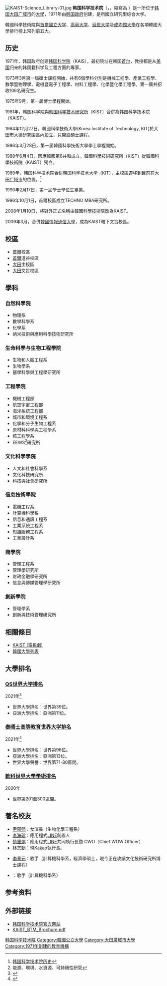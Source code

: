 {{noteTA
|G1=Korea
}}
{{University
| name = Korea Advanced Institute of Science and Technology <br> 韩国科学技术院
| native_name = {{lang|ko|한국과학기술원}}
| latin_name = 
| image = KAIST fountains view.jpg
| motto = 
| established = 1971年
| type = [[國立大學|國立大學]]、[[研究型大學|研究型大學]]
| endowment = 
| faculty = 
| president = [[申成澈|申成澈]]
| students = 
| undergrad = 
| postgrad = 
| doctoral = 
| city = [[大田广域市|大田广域市]]
| state = 
| country = {{KOR}}
| campus = 主校區<br>[[大田广域市|大田广域市]][[儒城区|儒城区]]大學路291號
| mascot = 
| religion = 
| affiliations = [[AEARU|AEARU]]
| footnotes = 
| website = [https://www.kaist.ac.kr kaist.ac.kr]
| address = 
| telephone = +82 42-350-2114
| colors = 淡藍色 (Light Blue)
| logo = 
}}
{{Infobox Korean name
|hangul         = 한국과학기술원 / 카이스트
|hanja          = 韓國科學技術院 / 카이스트
|rr             = Hanguk Gwahak Gisurwon / Kaiseuteu
|mr             = Han'guk Kwahak Kisurwŏn / Kaisŭt'ŭ
|}}
[[File:KAIST-Science_Library-01.jpg|thumb]]
'''韩国科学技术院'''（{{lang-ko|한국과학기술원}}，{{lang-en|Korea Advanced Institute of Science and Technology}}，縮寫為 {{lang|en|KAIST}}）是一所位于[[韩国|韩国]][[大田广域市|大田广域市]]的[[大學|大學]]，1971年由[[韓國中央行政機關|韩国政府]]创建，是所國立研究型综合大学。

韓國科學技術院與[[首爾國立大学|首爾國立大学]]、[[高丽大学|高丽大学]]、[[延世大学|延世大学]]及[[成均館大學|成均館大學]]在各項韓國大學排行榜上常列前五大。

==历史==
1971年，韩国政府创建[[韩国科学院|韩国科学院]]（KAIS），最初院址在韩国[[首尔|首尔]]，教授都是从[[美国|美国]]归来的韩国籍科学及工程方面的專家。

1973年3月第一屆碩士課程開始，共有6個學科分別是機械工程學、產業工程學、數學暨物理學、電機暨電子工程學、材料工程學、化學暨化學工程學，第一屆共招收106名研究生。

1975年9月，第一屆博士學程開始。

1981年，韩国科学院與[[韩国科学技术研究所|韩国科学技术研究所]]（KIST）合併為韩国科学技术院（KAIST）。

1984年12月27日，韓國科學技術大學(Korea Institute of Technology, KIT)於大田市大德研究園區內設立，只開設碩士課程。

1986年3月28日，第一屆韓國科學技術大學學士學程開始。

1989年6月4日，因應韓國第6共和成立，韓國科學技術研究所（KIST）從韓國科學技術院（KAIST）獨立。

1989年，韩国科学技术院合併[[韩国科学技术大学|韩国科学技术大学]]（KIT），主校區遷移到目前在[[大田广域市|大田广域市]]的位置。<ref>[http://www.kaist.edu/edu.html 韩国科学技术院历史]</ref>

1990年2月17日，第一屆學士學位生畢業。

1996年10月1日，首爾校區成立TECHNO MBA研究所。

2008年1月10日，將對外正式名稱由韓國科學技術院改為KAIST。

2009年3月，合併[[韓國情報通信大學|韓國情報通信大學]]，成為KAIST轄下文旨校區。

==校區==
*[[首爾|首爾]]校區
*[[首爾|首爾]]道谷校區
*[[大田广域市|大田]]主校區
*[[大田广域市|大田]]文旨校區

==學科==
===自然科學院 ===
*物理系
*數學科學系
*化學系
*纳米技術與應用科學技術研究所
===生命科學与生物工程學院===
*生物和人腦工程系
*生物學系
*醫學科學與工程學研究所
===工程學院===

*機械工程部
*航空宇宙工程部
*海洋系統工程部
*城市和環境工程系
*化學和分子生物工程系
*原材料科學與工程學系
*核工程學系
*EEWS<ref>能源、環境、水資源、可持續性研究</ref>研究所
===文化科學學院===
*人文和社會科學系
*文化科技研究所
*科技與社會研究所
===信息技術學院===
*電機工程系
*計算機科學系
*信息和通訊工程系
*工業系統工程系
*知識服務工程系
*工業設計系
===商學院===
*管理工程系
*管理學研究所
*財政金融學研究所
*信息與傳媒管理學研究所
===創新學院===
*管理學系
*創新與技術管理研究所

== 相關條目 ==
*[[KAIST_(電視劇)|KAIST (電視劇)]]
*[[韓國大學列表|韓國大學列表]]

==大學排名==
===[[QS世界大学排名|QS世界大学排名]]===
;2021年<ref>{{cite web|url=http://www.topuniversities.com/universities/kaist-korea-advanced-institute-science-technology#wur|title=KAIST - Korea Advanced Institute of Science & Technology|publisher=Quacquarelli Symonds Limited|language=en|location=London}}</ref>
*世界大學排名：世界第39位。
*亞洲大學排名：亞洲第11位。

===[[泰晤士高等教育世界大学排名|泰晤士高等教育世界大学排名]]===
;2021年<ref>{{cite web|url=https://www.timeshighereducation.com/world-university-rankings/korea-advanced-institute-of-science-and-technology?ranking-dataset=583359|title=Korea Advanced Institute of Science and Technology (KAIST)|publisher=Times Higher Education|language=en|location=London}}</ref>
*世界大學排名：世界第96位。
*亞洲大學排名：亞洲第13位。
*世界大學聲譽：世界第71-80區間。

===[[軟科世界大學學術排名|軟科世界大學學術排名]]===
;2020年
*世界第201至300區間。

==著名校友==
{{col-begin}}
*[[尹邵熙|尹邵熙]]：女演員（生物化學工程系）
*[[李海珍|李海珍]]：應用程式[[LINE|LINE]]創辦人
*[[慎重熩|慎重熩]]：應用程式[[LINE|LINE]]共同執行長暨 CWO（Chief WOW Officer）
*[[林志勳|林志勳]]：現[[Kakao|Kakao]]執行長。
{{col-end}}
*[[李章元|李章元]]：歌手（計算機科學系，經濟學碩士，現今正在攻讀文化技術研究所博士課程）
*{{Link-ko|申在平|신재평 (음악가)}}：歌手（計算機科學系）

== 参考资料 ==
{{reflist}}

== 外部链接 ==
* [http://www.kaist.edu 韩国科学技术院官方网站] {{Wayback|url=http://www.kaist.edu/ |date=20200513230244 }}
*[https://btm.kaist.ac.kr/wp-content/uploads/2016/11/KAIST_BTM_Brochure.pdf KAIST_BTM_Brochure.pdf]

{{Colleges and universities in Seoul}}
{{亞洲AACSB認證大學}}
{{亞洲EQUIS認證大學}}
{{AEARU}}

[[Category:韩国科学技术院|]]
[[Category:韓國公立大學|Category:韓國公立大學]]
[[Category:大田廣域市大學|Category:大田廣域市大學]]
[[Category:1971年創建的教育機構|Category:1971年創建的教育機構]]